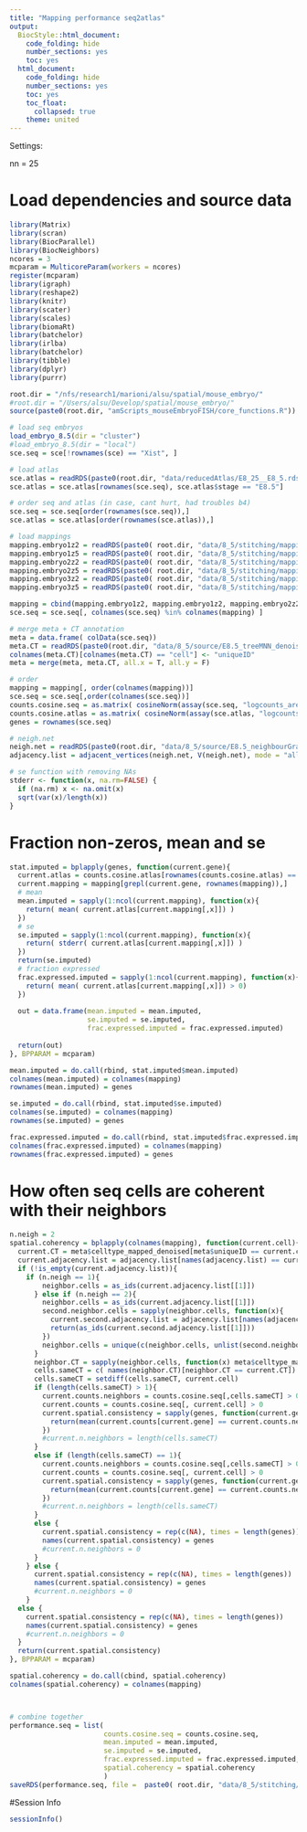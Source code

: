 ```yaml
---
title: "Mapping performance seq2atlas"
output:
  BiocStyle::html_document:
    code_folding: hide
    number_sections: yes
    toc: yes  
  html_document:
    code_folding: hide
    number_sections: yes
    toc: yes
    toc_float:
      collapsed: true
    theme: united
---
```


Settings:

nn = 25

# Load dependencies and source data

```r

library(Matrix)
library(scran)
library(BiocParallel)
library(BiocNeighbors)
ncores = 3
mcparam = MulticoreParam(workers = ncores)
register(mcparam)
library(igraph)
library(reshape2)
library(knitr)
library(scater)
library(scales)
library(biomaRt)
library(batchelor)
library(irlba)
library(batchelor)
library(tibble)
library(dplyr)
library(purrr)

root.dir = "/nfs/research1/marioni/alsu/spatial/mouse_embryo/"
#root.dir = "/Users/alsu/Develop/spatial/mouse_embryo/"
source(paste0(root.dir, "amScripts_mouseEmbryoFISH/core_functions.R"))

# load seq embryos
load_embryo_8.5(dir = "cluster")
#load_embryo_8.5(dir = "local")
sce.seq = sce[!rownames(sce) == "Xist", ]

# load atlas 
sce.atlas = readRDS(paste0(root.dir, "data/reducedAtlas/E8_25__E8_5.rds"))
sce.atlas = sce.atlas[rownames(sce.seq), sce.atlas$stage == "E8.5"]

# order seq and atlas (in case, cant hurt, had troubles b4)
sce.seq = sce.seq[order(rownames(sce.seq)),]
sce.atlas = sce.atlas[order(rownames(sce.atlas)),]

# load mappings
mapping.embryo1z2 = readRDS(paste0( root.dir, "data/8_5/stitching/mapping_seq2atlas_embryo1z2.rds"))
mapping.embryo1z5 = readRDS(paste0( root.dir, "data/8_5/stitching/mapping_seq2atlas_embryo1z5.rds"))
mapping.embryo2z2 = readRDS(paste0( root.dir, "data/8_5/stitching/mapping_seq2atlas_embryo2z2.rds"))
mapping.embryo2z5 = readRDS(paste0( root.dir, "data/8_5/stitching/mapping_seq2atlas_embryo2z5.rds"))
mapping.embryo3z2 = readRDS(paste0( root.dir, "data/8_5/stitching/mapping_seq2atlas_embryo3z2.rds"))
mapping.embryo3z5 = readRDS(paste0( root.dir, "data/8_5/stitching/mapping_seq2atlas_embryo3z5.rds"))

mapping = cbind(mapping.embryo1z2, mapping.embryo1z2, mapping.embryo2z2, mapping.embryo2z5, mapping.embryo3z2, mapping.embryo3z5)
sce.seq = sce.seq[, colnames(sce.seq) %in% colnames(mapping) ]

# merge meta + CT annotation
meta = data.frame( colData(sce.seq))
meta.CT = readRDS(paste0(root.dir, "data/8_5/source/E8.5_treeMNN_denoised.Rds"))
colnames(meta.CT)[colnames(meta.CT) == "cell"] <- "uniqueID"
meta = merge(meta, meta.CT, all.x = T, all.y = F)

# order
mapping = mapping[, order(colnames(mapping))]
sce.seq = sce.seq[,order(colnames(sce.seq))]
counts.cosine.seq = as.matrix( cosineNorm(assay(sce.seq, "logcounts_area")) )
counts.cosine.atlas = as.matrix( cosineNorm(assay(sce.atlas, "logcounts")) )
genes = rownames(sce.seq)

# neigh.net
neigh.net = readRDS(paste0(root.dir, "data/8_5/source/E8.5_neighbourGraph_1.3.Rds"))
adjacency.list = adjacent_vertices(neigh.net, V(neigh.net), mode = "all")

# se function with removing NAs
stderr <- function(x, na.rm=FALSE) {
  if (na.rm) x <- na.omit(x)
  sqrt(var(x)/length(x))
}


```


# Fraction non-zeros, mean and se

```r




stat.imputed = bplapply(genes, function(current.gene){
  current.atlas = counts.cosine.atlas[rownames(counts.cosine.atlas) == current.gene,]
  current.mapping = mapping[grepl(current.gene, rownames(mapping)),]
  # mean
  mean.imputed = sapply(1:ncol(current.mapping), function(x){
    return( mean( current.atlas[current.mapping[,x]]) )
  })
  # se
  se.imputed = sapply(1:ncol(current.mapping), function(x){
    return( stderr( current.atlas[current.mapping[,x]]) )
  })
  return(se.imputed)
  # fraction expressed
  frac.expressed.imputed = sapply(1:ncol(current.mapping), function(x){
    return( mean( current.atlas[current.mapping[,x]]) > 0)
  })
  
  out = data.frame(mean.imputed = mean.imputed,
                   se.imputed = se.imputed,
                   frac.expressed.imputed = frac.expressed.imputed)
  
  return(out)
}, BPPARAM = mcparam)

mean.imputed = do.call(rbind, stat.imputed$mean.imputed)
colnames(mean.imputed) = colnames(mapping)
rownames(mean.imputed) = genes

se.imputed = do.call(rbind, stat.imputed$se.imputed)
colnames(se.imputed) = colnames(mapping)
rownames(se.imputed) = genes

frac.expressed.imputed = do.call(rbind, stat.imputed$frac.expressed.imputed)
colnames(frac.expressed.imputed) = colnames(mapping)
rownames(frac.expressed.imputed) = genes 


```


# How often seq cells are coherent with their neighbors


```r

n.neigh = 2
spatial.coherency = bplapply(colnames(mapping), function(current.cell){
  current.CT = meta$celltype_mapped_denoised[meta$uniqueID == current.cell]
  current.adjacency.list = adjacency.list[names(adjacency.list) == current.cell]
  if (!is_empty(current.adjacency.list)){
    if (n.neigh == 1){
        neighbor.cells = as_ids(current.adjacency.list[[1]])
      } else if (n.neigh == 2){
        neighbor.cells = as_ids(current.adjacency.list[[1]])
        second.neighbor.cells = sapply(neighbor.cells, function(x){
          current.second.adjacency.list = adjacency.list[names(adjacency.list) == x]
          return(as_ids(current.second.adjacency.list[[1]]))
        })
        neighbor.cells = unique(c(neighbor.cells, unlist(second.neighbor.cells)))
      }
      neighbor.CT = sapply(neighbor.cells, function(x) meta$celltype_mapped_denoised[meta$uniqueID == x])
      cells.sameCT = c( names(neighbor.CT)[neighbor.CT == current.CT])
      cells.sameCT = setdiff(cells.sameCT, current.cell)
      if (length(cells.sameCT) > 1){
        current.counts.neighbors = counts.cosine.seq[,cells.sameCT] > 0
        current.counts = counts.cosine.seq[, current.cell] > 0
        current.spatial.consistency = sapply(genes, function(current.gene){
          return(mean(current.counts[current.gene] == current.counts.neighbors[current.gene,]))
        })
        #current.n.neighbors = length(cells.sameCT) 
      }
      else if (length(cells.sameCT) == 1){
        current.counts.neighbors = counts.cosine.seq[,cells.sameCT] > 0
        current.counts = counts.cosine.seq[, current.cell] > 0
        current.spatial.consistency = sapply(genes, function(current.gene){
          return(mean(current.counts[current.gene] == current.counts.neighbors[current.gene]))
        })
        #current.n.neighbors = length(cells.sameCT) 
      }
      else {
        current.spatial.consistency = rep(c(NA), times = length(genes))
        names(current.spatial.consistency) = genes
        #current.n.neighbors = 0 
      }
    } else {
      current.spatial.consistency = rep(c(NA), times = length(genes))
      names(current.spatial.consistency) = genes
      #current.n.neighbors = 0 
    }
  else {
    current.spatial.consistency = rep(c(NA), times = length(genes))
    names(current.spatial.consistency) = genes
    #current.n.neighbors = 0 
  }
  return(current.spatial.consistency)
}, BPPARAM = mcparam)

spatial.coherency = do.call(cbind, spatial.coherency)
colnames(spatial.coherency) = colnames(mapping)



# combine together
performance.seq = list(
                       counts.cosine.seq = counts.cosine.seq,
                       mean.imputed = mean.imputed,
                       se.imputed = se.imputed,
                       frac.expressed.imputed = frac.expressed.imputed,
                       spatial.coherency = spatial.coherency
                       )
saveRDS(performance.seq, file =  paste0( root.dir, "data/8_5/stitching/performance_seq2atlas.rds"))


```


#Session Info

```r

sessionInfo()

```
